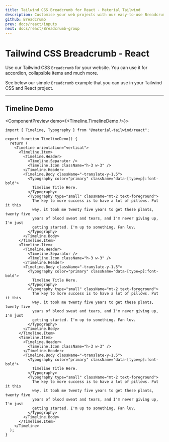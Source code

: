 ```yaml
---
title: Tailwind CSS Breadcrumb for React - Material Tailwind
description: Customise your web projects with our easy-to-use Breadcrumb component for Tailwind CSS and React using Material Design guidelines.
github: Breadcrumb
prev: docs/react/inputs
next: docs/react/Breadcrumb-group
---
```


# Tailwind CSS Breadcrumb - React

Use our Tailwind CSS `Breadcrumb` for your website. You can use it for accordion, collapsible items and much more.

See below our simple `Breadcrumb` example that you can use in your Tailwind CSS and React project.

---

## Timeline Demo

<ComponentPreview demo={<Timeline.TimelineDemo />}>
```tsx
import { Timeline, Typography } from "@material-tailwind/react";

export function TimelineDemo() {
  return (
    <Timeline orientation="vertical">
      <Timeline.Item>
        <Timeline.Header>
          <Timeline.Separator />
          <Timeline.Icon className="h-3 w-3" />
        </Timeline.Header>
        <Timeline.Body className="-translate-y-1.5">
          <Typography color="primary" className="data-[type=p]:font-bold">
            Timeline Title Here.
          </Typography>
          <Typography type="small" className="mt-2 text-foreground">
            The key to more success is to have a lot of pillows. Put it this
            way, it took me twenty five years to get these plants, twenty five
            years of blood sweat and tears, and I'm never giving up, I'm just
            getting started. I'm up to something. Fan luv.
          </Typography>
        </Timeline.Body>
      </Timeline.Item>
      <Timeline.Item>
        <Timeline.Header>
          <Timeline.Separator />
          <Timeline.Icon className="h-3 w-3" />
        </Timeline.Header>
        <Timeline.Body className="-translate-y-1.5">
          <Typography color="primary" className="data-[type=p]:font-bold">
            Timeline Title Here.
          </Typography>
          <Typography type="small" className="mt-2 text-foreground">
            The key to more success is to have a lot of pillows. Put it this
            way, it took me twenty five years to get these plants, twenty five
            years of blood sweat and tears, and I'm never giving up, I'm just
            getting started. I'm up to something. Fan luv.
          </Typography>
        </Timeline.Body>
      </Timeline.Item>
      <Timeline.Item>
        <Timeline.Header>
          <Timeline.Icon className="h-3 w-3" />
        </Timeline.Header>
        <Timeline.Body className="-translate-y-1.5">
          <Typography color="primary" className="data-[type=p]:font-bold">
            Timeline Title Here.
          </Typography>
          <Typography type="small" className="mt-2 text-foreground">
            The key to more success is to have a lot of pillows. Put it this
            way, it took me twenty five years to get these plants, twenty five
            years of blood sweat and tears, and I'm never giving up, I'm just
            getting started. I'm up to something. Fan luv.
          </Typography>
        </Timeline.Body>
      </Timeline.Item>
    </Timeline>
  );
}
```
</ComponentPreview>